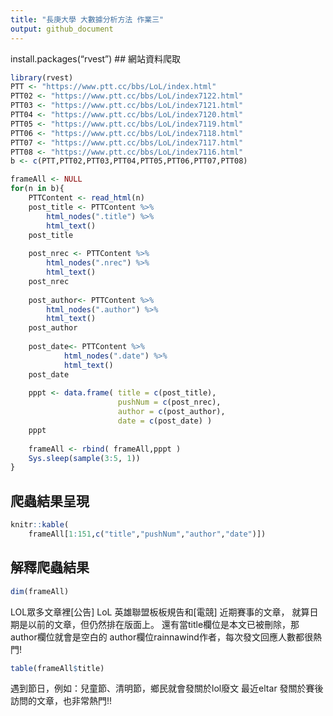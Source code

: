 ```yaml
---
title: "長庚大學 大數據分析方法 作業三"
output: github_document
---
```


install.packages("rvest")
## 網站資料爬取
```r

library(rvest) 
PTT <- "https://www.ptt.cc/bbs/LoL/index.html"
PTT02 <- "https://www.ptt.cc/bbs/LoL/index7122.html"
PTT03 <- "https://www.ptt.cc/bbs/LoL/index7121.html"
PTT04 <- "https://www.ptt.cc/bbs/LoL/index7120.html"
PTT05 <- "https://www.ptt.cc/bbs/LoL/index7119.html"
PTT06 <- "https://www.ptt.cc/bbs/LoL/index7118.html"
PTT07 <- "https://www.ptt.cc/bbs/LoL/index7117.html"
PTT08 <- "https://www.ptt.cc/bbs/LoL/index7116.html"
b <- c(PTT,PTT02,PTT03,PTT04,PTT05,PTT06,PTT07,PTT08)

frameAll <- NULL
for(n in b){
    PTTContent <- read_html(n)
    post_title <- PTTContent %>%
        html_nodes(".title") %>%
        html_text()
    post_title
    
    post_nrec <- PTTContent %>%
        html_nodes(".nrec") %>%
        html_text()
    post_nrec
    
    post_author<- PTTContent %>% 
        html_nodes(".author") %>% 
        html_text()
    post_author
    
    post_date<- PTTContent %>% 
            html_nodes(".date") %>% 
            html_text()
    post_date
    
    pppt <- data.frame( title = c(post_title),
                        pushNum = c(post_nrec),
                        author = c(post_author),
                        date = c(post_date) )
    pppt
    
    frameAll <- rbind( frameAll,pppt )
    Sys.sleep(sample(3:5, 1))
}


```

## 爬蟲結果呈現
```r
knitr::kable(
    frameAll[1:151,c("title","pushNum","author","date")])

```

## 解釋爬蟲結果 
```r
dim(frameAll)
```

LOL眾多文章裡[公告] LoL 英雄聯盟板板規告和[電競] 近期賽事的文章，
就算日期是以前的文章，但仍然排在版面上。
還有當title欄位是本文已被刪除，那author欄位就會是空白的
author欄位rainnawind作者，每次發文回應人數都很熱門!


```r
table(frameAll$title)
```

遇到節日，例如：兒童節、清明節，鄉民就會發關於lol廢文
最近eltar 發關於賽後訪問的文章，也非常熱門!!

